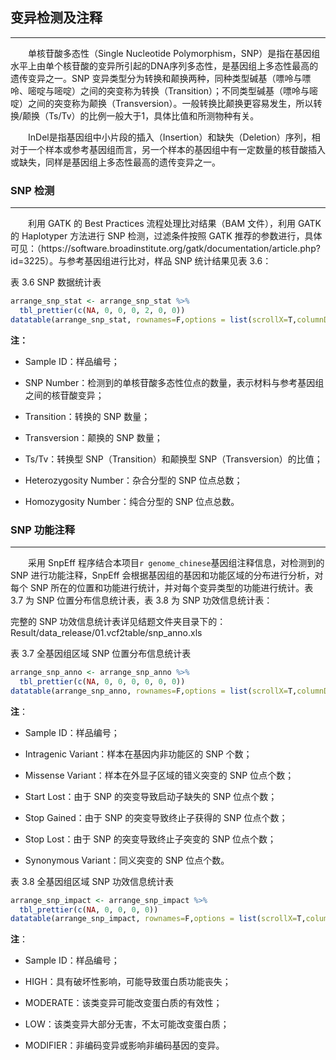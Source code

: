 ## 变异检测及注释

***

&emsp;&emsp;单核苷酸多态性（Single Nucleotide Polymorphism，SNP）是指在基因组水平上由单个核苷酸的变异所引起的DNA序列多态性，是基因组上多态性最高的遗传变异之一。SNP 变异类型分为转换和颠换两种，同种类型碱基（嘌呤与嘌呤、嘧啶与嘧啶）之间的突变称为转换（Transition）；不同类型碱基（嘌呤与嘧啶）之间的突变称为颠换（Transversion）。一般转换比颠换更容易发生，所以转换/颠换（Ts/Tv）的比例一般大于1，具体比值和所测物种有关。

&emsp;&emsp;InDel是指基因组中小片段的插入（Insertion）和缺失（Deletion）序列，相对于一个样本或参考基因组而言，另一个样本的基因组中有一定数量的核苷酸插入或缺失，同样是基因组上多态性最高的遗传变异之一。

### SNP 检测

***

&emsp;&emsp;利用 GATK 的 Best Practices 流程处理比对结果（BAM 文件），利用 GATK 的 Haplotyper 方法进行 SNP 检测，过滤条件按照 GATK 推荐的参数进行，具体可见：（https://software.broadinstitute.org/gatk/documentation/article.php?id=3225）。与参考基因组进行比对，样品 SNP 统计结果见表 3.6：

<p class='mark'>表 3.6 SNP 数据统计表</p>

```r
arrange_snp_stat <- arrange_snp_stat %>%
  tbl_prettier(c(NA, 0, 0, 0, 2, 0, 0))
datatable(arrange_snp_stat, rownames=F,options = list(scrollX=T,columnDefs = list(list(className = 'dt-center',targets='_all'))))
```

<p class='mark1'>**注：** </p>

- <p class="mark1">Sample ID：样品编号；</p>

- <p class='mark1'>SNP Number：检测到的单核苷酸多态性位点的数量，表示材料与参考基因组之间的核苷酸变异；</p>

- <p class='mark1'>Transition：转换的 SNP 数量；</p>

- <p class='mark1'>Transversion：颠换的 SNP 数量；</p>

- <p class='mark1'>Ts/Tv：转换型 SNP（Transition）和颠换型 SNP（Transversion）的比值；</p>

- <p class='mark1'>Heterozygosity Number：杂合分型的 SNP 位点总数；</p>

- <p class='mark1'>Homozygosity Number：纯合分型的 SNP 位点总数。</p>


### SNP 功能注释

***

&emsp;&emsp;采用 SnpEff 程序结合本项目`r genome_chinese`基因组注释信息，对检测到的 SNP 进行功能注释，SnpEff 会根据基因组的基因和功能区域的分布进行分析，对每个 SNP 所在的位置和功能进行统计，并对每个变异类型的功能进行统计。表 3.7 为 SNP 位置分布信息统计表，表 3.8 为 SNP 功效信息统计表：

完整的 SNP 功效信息统计表详见结题文件夹目录下的：<br>
Result/data_release/01.vcf2table/snp_anno.xls

<p class="mark">表 3.7 全基因组区域 SNP 位置分布信息统计表</p>

```r
arrange_snp_anno <- arrange_snp_anno %>%
  tbl_prettier(c(NA, 0, 0, 0, 0, 0, 0))
datatable(arrange_snp_anno, rownames=F,options = list(scrollX=T,columnDefs = list(list(className = 'dt-center',targets='_all'))))
```

<p class="mark1">**注**：</p>

- <p class="mark1">Sample ID：样品编号；</p>

- <p class="mark1">Intragenic Variant：样本在基因内非功能区的 SNP 个数；</p>

- <p class="mark1">Missense Variant：样本在外显子区域的错义突变的 SNP 位点个数；</p>

- <p class="mark1">Start Lost：由于 SNP 的突变导致启动子缺失的 SNP 位点个数；</p>

- <p class="mark1">Stop Gained：由于 SNP 的突变导致终止子获得的 SNP 位点个数；</p>

- <p class="mark1">Stop Lost：由于 SNP 的突变导致终止子突变的 SNP 位点个数；</p>

- <p class="mark1">Synonymous Variant：同义突变的 SNP 位点个数。</p>

<p class="mark">表 3.8 全基因组区域 SNP 功效信息统计表</p>

```r
arrange_snp_impact <- arrange_snp_impact %>%
  tbl_prettier(c(NA, 0, 0, 0, 0))
datatable(arrange_snp_impact, rownames=F,options = list(scrollX=T,columnDefs = list(list(className = 'dt-center',targets='_all'))))
```

<p class="mark1">**注**：</p>

- <p class="mark1">Sample ID：样品编号；</p>

- <p class="mark1">HIGH：具有破坏性影响，可能导致蛋白质功能丧失；</p>

- <p class="mark1">MODERATE：该类变异可能改变蛋白质的有效性；</p>

- <p class="mark1">LOW：该类变异大部分无害，不太可能改变蛋白质；</p>

- <p class="mark1">MODIFIER：非编码变异或影响非编码基因的变异。</p>

